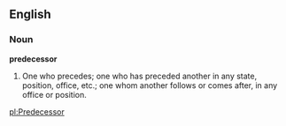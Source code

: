 ==English==

===Noun===

'''predecessor'''

#One who precedes; one who has preceded another in any state, position, office, etc.; one whom another follows or comes after, in any office or position.

{{webster}}

[[pl:Predecessor]]